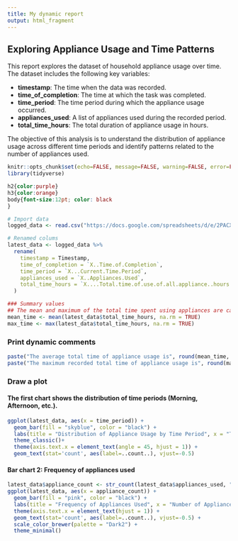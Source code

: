 ```yaml
---
title: My dynamic report
output: html_fragment
---
```


## Exploring Appliance Usage and Time Patterns
This report explores the dataset of household appliance usage over time. The dataset includes the following key variables:

- **timestamp**: The time when the data was recorded.
- **time_of_completion**: The time at which the task was completed.
- **time_period**: The time period during which the appliance usage occurred.
- **appliances_used**: A list of appliances used during the recorded period.
- **total_time_hours**: The total duration of appliance usage in hours.

The objective of this analysis is to understand the distribution of appliance usage across different time periods and identify patterns related to the number of appliances used.

```r
knitr::opts_chunk$set(echo=FALSE, message=FALSE, warning=FALSE, error=FALSE)
library(tidyverse)
```

```css
h2{color:purple}
h3{color:orange}
body{font-size:12pt; color: black
}
```

```r
# Import data
logged_data <- read.csv("https://docs.google.com/spreadsheets/d/e/2PACX-1vQ7dXYzqjRIlKT8V1lk9EPfupxy_vnE5OZf3mQxCO2hZJ7J1qGscymtOGDXJEboMo6Iadpyv8kGZ6Ve/pub?output=csv")
```


```r
# Renamed colums
latest_data <- logged_data %>% 
  rename(
    timestamp = Timestamp,
    time_of_completion = `X..Time.of.Completion`,
    time_period = `X...Current.Time.Period`,
    appliances_used = `X..Appliances.Used`,
    total_time_hours = `X....Total.time.of.use.of.all.appliance..hours.`
  )
```


```r
### Summary values
## The mean and maximum of the total time spent using appliances are calculated and printed.
mean_time <- mean(latest_data$total_time_hours, na.rm = TRUE)
max_time <- max(latest_data$total_time_hours, na.rm = TRUE)
```

### Print dynamic comments
```r
paste("The average total time of appliance usage is", round(mean_time, 2), "hours.")
paste("The maximum recorded total time of appliance usage is", round(max_time, 2), "hours.")
```

### Draw a plot
#### The first chart shows the distribution of time periods (Morning, Afternoon, etc.).
```r
ggplot(latest_data, aes(x = time_period)) +
  geom_bar(fill = "skyblue", color = "black") +
  labs(title = "Distribution of Appliance Usage by Time Period", x = "Time Period", y = "Frequency") + 
  theme_classic()+
  theme(axis.text.x = element_text(angle = 45, hjust = 1)) + 
  geom_text(stat='count', aes(label=..count..), vjust=-0.5)
```


#### Bar chart 2: Frequency of appliances used
```r
latest_data$appliance_count <- str_count(latest_data$appliances_used, ",") + 1
ggplot(latest_data, aes(x = appliance_count)) +
  geom_bar(fill = "pink", color = "black") +
  labs(title = "Frequency of Appliances Used", x = "Number of Appliances", y = "Count") + 
  theme(axis.text.x = element_text(hjust = 1)) + 
  geom_text(stat='count', aes(label=..count..), vjust=-0.5) +
  scale_color_brewer(palette = "Dark2") +
  theme_minimal()
```

 






